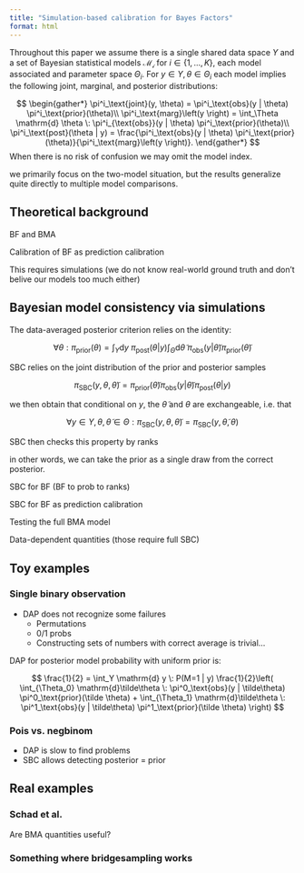 ```yaml
---
title: "Simulation-based calibration for Bayes Factors"
format: html
---
```


Throughout this paper we assume there is a single shared data space $Y$ and a set of Bayesian statistical models $\mathcal{M_i}$ for $i \in \{1, ..., K\}$, each model associated  and parameter space $\Theta_i$. For $y \in Y, \theta \in \Theta_i$ each model implies the following joint, marginal, and posterior distributions:

$$
\begin{gather*}
    \pi^i_\text{joint}(y, \theta) = \pi^i_\text{obs}(y | \theta) \pi^i_\text{prior}(\theta)\\
    \pi^i_\text{marg}\left(y \right) = \int_\Theta \mathrm{d} \theta \: \pi^i_{\text{obs}}(y | \theta) \pi^i_\text{prior}(\theta)\\
    \pi^i_\text{post}(\theta | y) = \frac{\pi^i_\text{obs}(y | \theta) \pi^i_\text{prior}(\theta)}{\pi^i_\text{marg}\left(y \right)}.
\end{gather*}
$$
When there is no risk of confusion we may omit the model index.

we primarily focus on the two-model situation, but the results generalize quite directly to multiple model comparisons.

## Theoretical background

BF and BMA

Calibration of BF as prediction calibration

This requires simulations (we do not know real-world ground truth and don't belive our models too much either)


## Bayesian model consistency via simulations 

The data-averaged posterior criterion relies on the identity:

$$
\forall \theta: \pi_\text{prior}(\theta) = \int_Y \mathrm{d} y \: \pi_\text{post}(\theta |y)\int_\Theta \mathrm{d}\tilde\theta  \:  \pi_\text{obs}(y | \tilde\theta) \pi_\text{prior}(\tilde \theta)
$$

SBC relies on the joint distribution of the prior and posterior samples

$$
\pi_\text{SBC}(y, \theta, \tilde\theta) = \pi_\text{prior}(\tilde\theta) \pi_\text{obs}(y | \tilde\theta) \pi_\text{post}(\theta | y)
$$

we then obtain that conditional on $y$, the $\tilde\theta$ and $\theta$ are exchangeable, i.e. that

$$
\forall y \in Y, \theta, \tilde\theta \in \Theta: \pi_\text{SBC}(y, \theta, \tilde\theta) = \pi_\text{SBC}(y, \tilde\theta, \theta)
$$

SBC then checks this property by ranks

in other words, we can take the prior as a single draw from the correct posterior.


SBC for BF (BF to prob to ranks)

SBC for BF as prediction calibration

Testing the full BMA model

Data-dependent quantities (those require full SBC)

## Toy examples

### Single binary observation

- DAP does not recognize some failures
  - Permutations
  - 0/1 probs
  - Constructing sets of numbers with correct average is trivial...

DAP for posterior model probability with uniform prior is:

$$
\frac{1}{2} =  \int_Y \mathrm{d} y \: P(M=1 | y) \frac{1}{2}\left( \int_{\Theta_0} \mathrm{d}\tilde\theta  \:  \pi^0_\text{obs}(y | \tilde\theta) \pi^0_\text{prior}(\tilde \theta) + \int_{\Theta_1} \mathrm{d}\tilde\theta  \:  \pi^1_\text{obs}(y | \tilde\theta) \pi^1_\text{prior}(\tilde \theta) \right)
$$




### Pois vs. negbinom

- DAP is slow to find problems
- SBC allows detecting posterior = prior


## Real examples

### Schad et al.

Are BMA quantities useful?

### Something where bridgesampling works
